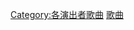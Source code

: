 {{DEFAULTSORT:Princess Princess}}
[[Category:各演出者歌曲|Category:各演出者歌曲]]
[[Category:PRINCESS_PRINCESS|歌曲]]